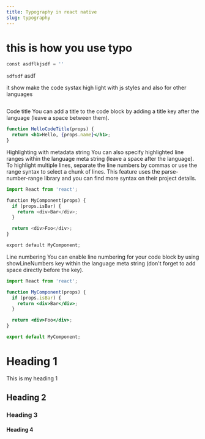 ```yaml
---
title: Typography in react native
slug: typography
---
```


# this is how you use typo

```py showLineNumbers
const asdflkjsdf = ''
```

`sdfsdf`
asdf


it show make the code systax high light with js styles and also for other languages
```js
```

Code title
You can add a title to the code block by adding a title key after the language (leave a space between them).

```jsx title="/src/components/HelloCodeTitle.js"
function HelloCodeTitle(props) {
  return <h1>Hello, {props.name}</h1>;
}
```

Highlighting with metadata string
You can also specify highlighted line ranges within the language meta string (leave a space after the language). To highlight multiple lines, separate the line numbers by commas or use the range syntax to select a chunk of lines. This feature uses the parse-number-range library and you can find more syntax on their project details.

```py {1,4-6,11} 
import React from 'react';

function MyComponent(props) {
  if (props.isBar) {
    return <div>Bar</div>;
  }

  return <div>Foo</div>;
}

export default MyComponent;
```


Line numbering
You can enable line numbering for your code block by using showLineNumbers key within the language meta string (don't forget to add space directly before the key).

```jsx {1,4-6,11} showLineNumbers
import React from 'react';

function MyComponent(props) {
  if (props.isBar) {
    return <div>Bar</div>;
  }

  return <div>Foo</div>;
}

export default MyComponent;
```




# Heading 1
This is my heading 1
## Heading 2
### Heading 3
#### Heading 4

